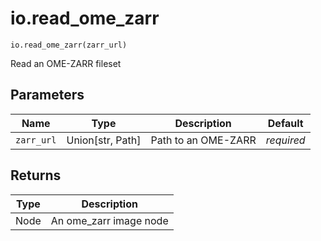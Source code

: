 # io.read_ome_zarr { #operetta_compose.io.read_ome_zarr }

`io.read_ome_zarr(zarr_url)`

Read an OME-ZARR fileset

## Parameters

| Name       | Type               | Description         | Default    |
|------------|--------------------|---------------------|------------|
| `zarr_url` | Union\[str, Path\] | Path to an OME-ZARR | _required_ |

## Returns

| Type   | Description            |
|--------|------------------------|
| Node   | An ome_zarr image node |

